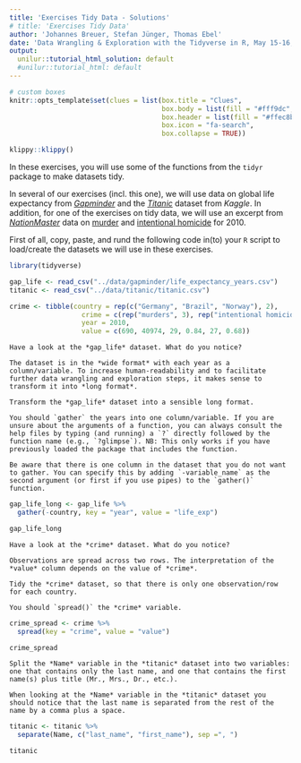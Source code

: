 ```yaml
---
title: 'Exercises Tidy Data - Solutions'
# title: 'Exercises Tidy Data'
author: 'Johannes Breuer, Stefan Jünger, Thomas Ebel'
date: 'Data Wrangling & Exploration with the Tidyverse in R, May 15-16, 2019'
output:
  unilur::tutorial_html_solution: default
  #unilur::tutorial_html: default
---
```


```r
# custom boxes
knitr::opts_template$set(clues = list(box.title = "Clues",
                                      box.body = list(fill = "#fff9dc", colour = "black"),
                                      box.header = list(fill = "#ffec8b", colour = "black"),
                                      box.icon = "fa-search",
                                      box.collapse = TRUE))
```

```r
klippy::klippy()
```

In these exercises, you will use some of the functions from the `tidyr` package to make datasets tidy.

In several of our exercises (incl. this one), we will use data on global life expectancy from [*Gapminder*](https://www.gapminder.org/) and the [*Titanic*](https://www.kaggle.com/c/titanic/overview) dataset from *Kaggle*. In addition, for one of the exercises on tidy data, we will use an excerpt from [*NationMaster*](https://www.nationmaster.com/) data on [murder](https://www.nationmaster.com/country-info/stats/Crime/Violent-crime/Murder-rate) and [intentional homicide](https://www.nationmaster.com/country-info/stats/Crime/Violent-crime/Intentional-homicide-rate) for 2010. 

First of all, copy, paste, and rund the following code in(to) your `R` script to load/create the datasets we will use in these exercises.

```r
library(tidyverse)

gap_life <- read_csv("../data/gapminder/life_expectancy_years.csv")
titanic <- read_csv("../data/titanic/titanic.csv")

crime <- tibble(country = rep(c("Germany", "Brazil", "Norway"), 2),
                  crime = c(rep("murders", 3), rep("intentional homicide rate", 3)),
                  year = 2010,
                  value = c(690, 40974, 29, 0.84, 27, 0.68))
```

```block
Have a look at the *gap_life* dataset. What do you notice?
```

```block
The dataset is in the *wide format* with each year as a column/variable. To increase human-readability and to facilitate further data wrangling and exploration steps, it makes sense to transform it into *long format*.
```

```block
Transform the *gap_life* dataset into a sensible long format.
```

```block
You should `gather` the years into one column/variable. If you are unsure about the arguments of a function, you can always consult the help files by typing (and running) a `?` directly followed by the function name (e.g., `?glimpse`). NB: This only works if you have previously loaded the package that includes the function.

Be aware that there is one column in the dataset that you do not want to gather. You can specify this by adding `-variable_name` as the second argument (or first if you use pipes) to the `gather()` function.
```

```r
gap_life_long <- gap_life %>% 
  gather(-country, key = "year", value = "life_exp")

gap_life_long
```

```block
Have a look at the *crime* dataset. What do you notice?
```

```block
Observations are spread across two rows. The interpretation of the *value* column depends on the value of *crime*.
```

```block
Tidy the *crime* dataset, so that there is only one observation/row for each country.
```

```block
You should `spread()` the *crime* variable.
```

```r
crime_spread <- crime %>% 
  spread(key = "crime", value = "value")

crime_spread
```

```block
Split the *Name* variable in the *titanic* dataset into two variables: one that contains only the last name, and one that contains the first name(s) plus title (Mr., Mrs., Dr., etc.).
```

```block
When looking at the *Name* variable in the *titanic* dataset you should notice that the last name is separated from the rest of the name by a comma plus a space.
```

```r
titanic <- titanic %>% 
  separate(Name, c("last_name", "first_name"), sep =", ")

titanic
```